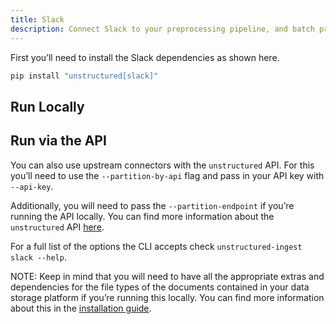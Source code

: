 ```yaml
---
title: Slack 
description: Connect Slack to your preprocessing pipeline, and batch process all your documents using `unstructured-ingest` to store structured outputs locally on your filesystem.
---
```


First you’ll need to install the Slack dependencies as shown here.

```bash
pip install "unstructured[slack]"

```


## Run Locally


<CodeGroup>

  <SlackSh />

  <SlackPy />

</CodeGroup>

## Run via the API

You can also use upstream connectors with the `unstructured` API. For this you’ll need to use the `--partition-by-api` flag and pass in your API key with `--api-key`.


<CodeGroup>

  <SlackAPISh />

  <SlackAPIPy />

</CodeGroup>

Additionally, you will need to pass the `--partition-endpoint` if you’re running the API locally. You can find more information about the `unstructured` API [here](https://github.com/Unstructured-IO/unstructured-api).

For a full list of the options the CLI accepts check `unstructured-ingest slack --help`.

NOTE: Keep in mind that you will need to have all the appropriate extras and dependencies for the file types of the documents contained in your data storage platform if you’re running this locally. You can find more information about this in the [installation guide](/installation/overview).